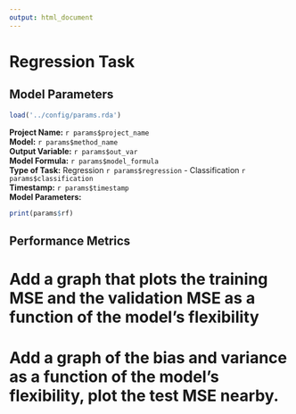 ```yaml
---
output: html_document
---
```


# Regression Task

## Model Parameters

```r
load('../config/params.rda')
```

**Project Name:** `r params$project_name`   
**Model:** `r params$method_name`  
**Output Variable:** `r params$out_var`  
**Model Formula:** `r params$model_formula`  
**Type of Task:** Regression `r params$regression` - Classification `r params$classification`  
**Timestamp:** `r params$timestamp`  
**Model Parameters:**
```r
print(params$rf)
```

## Performance Metrics

# Add a graph that plots the training MSE and the validation MSE as a function of the model's flexibility

# Add a graph of the bias and variance as a function of the model's flexibility, plot the test MSE nearby.